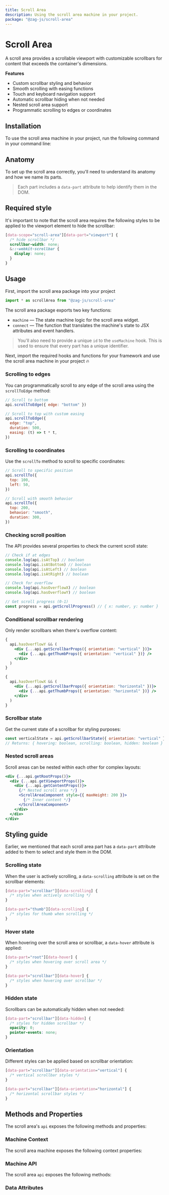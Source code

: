 ```yaml
---
title: Scroll Area
description: Using the scroll area machine in your project.
package: "@zag-js/scroll-area"
---
```


# Scroll Area

A scroll area provides a scrollable viewport with customizable scrollbars for
content that exceeds the container's dimensions.

<Resources pkg="@zag-js/scroll-area" />

<Showcase id="ScrollArea" />

**Features**

- Custom scrollbar styling and behavior
- Smooth scrolling with easing functions
- Touch and keyboard navigation support
- Automatic scrollbar hiding when not needed
- Nested scroll area support
- Programmatic scrolling to edges or coordinates

## Installation

To use the scroll area machine in your project, run the following command in
your command line:

<CodeSnippet id="scroll-area/installation.mdx" />

## Anatomy

To set up the scroll area correctly, you'll need to understand its anatomy and
how we name its parts.

> Each part includes a `data-part` attribute to help identify them in the DOM.

<Anatomy id="scroll-area" />

## Required style

It's important to note that the scroll area requires the following styles to be
applied to the viewport element to hide the scrollbar:

```css
[data-scope="scroll-area"][data-part="viewport"] {
  /* hide scrollbar */
  scrollbar-width: none;
  &::-webkit-scrollbar {
    display: none;
  }
}
```

## Usage

First, import the scroll area package into your project

```jsx
import * as scrollArea from "@zag-js/scroll-area"
```

The scroll area package exports two key functions:

- `machine` — The state machine logic for the scroll area widget.
- `connect` — The function that translates the machine's state to JSX attributes
  and event handlers.

> You'll also need to provide a unique `id` to the `useMachine` hook. This is
> used to ensure that every part has a unique identifier.

Next, import the required hooks and functions for your framework and use the
scroll area machine in your project 🔥

<CodeSnippet id="scroll-area/usage.mdx" />

### Scrolling to edges

You can programmatically scroll to any edge of the scroll area using the
`scrollToEdge` method:

```jsx
// Scroll to bottom
api.scrollToEdge({ edge: "bottom" })

// Scroll to top with custom easing
api.scrollToEdge({
  edge: "top",
  duration: 500,
  easing: (t) => t * t,
})
```

### Scrolling to coordinates

Use the `scrollTo` method to scroll to specific coordinates:

```jsx
// Scroll to specific position
api.scrollTo({
  top: 100,
  left: 50,
})

// Scroll with smooth behavior
api.scrollTo({
  top: 200,
  behavior: "smooth",
  duration: 300,
})
```

### Checking scroll position

The API provides several properties to check the current scroll state:

```jsx
// Check if at edges
console.log(api.isAtTop) // boolean
console.log(api.isAtBottom) // boolean
console.log(api.isAtLeft) // boolean
console.log(api.isAtRight) // boolean

// Check for overflow
console.log(api.hasOverflowX) // boolean
console.log(api.hasOverflowY) // boolean

// Get scroll progress (0-1)
const progress = api.getScrollProgress() // { x: number, y: number }
```

### Conditional scrollbar rendering

Only render scrollbars when there's overflow content:

```jsx
{
  api.hasOverflowY && (
    <div {...api.getScrollbarProps({ orientation: "vertical" })}>
      <div {...api.getThumbProps({ orientation: "vertical" })} />
    </div>
  )
}

{
  api.hasOverflowX && (
    <div {...api.getScrollbarProps({ orientation: "horizontal" })}>
      <div {...api.getThumbProps({ orientation: "horizontal" })} />
    </div>
  )
}
```

### Scrollbar state

Get the current state of a scrollbar for styling purposes:

```jsx
const verticalState = api.getScrollbarState({ orientation: "vertical" })
// Returns: { hovering: boolean, scrolling: boolean, hidden: boolean }
```

### Nested scroll areas

Scroll areas can be nested within each other for complex layouts:

```jsx
<div {...api.getRootProps()}>
  <div {...api.getViewportProps()}>
    <div {...api.getContentProps()}>
      {/* Nested scroll area */}
      <ScrollAreaComponent style={{ maxHeight: 200 }}>
        {/* Inner content */}
      </ScrollAreaComponent>
    </div>
  </div>
</div>
```

## Styling guide

Earlier, we mentioned that each scroll area part has a `data-part` attribute
added to them to select and style them in the DOM.

### Scrolling state

When the user is actively scrolling, a `data-scrolling` attribute is set on the
scrollbar elements:

```css
[data-part="scrollbar"][data-scrolling] {
  /* styles when actively scrolling */
}

[data-part="thumb"][data-scrolling] {
  /* styles for thumb when scrolling */
}
```

### Hover state

When hovering over the scroll area or scrollbar, a `data-hover` attribute is
applied:

```css
[data-part="root"][data-hover] {
  /* styles when hovering over scroll area */
}

[data-part="scrollbar"][data-hover] {
  /* styles when hovering over scrollbar */
}
```

### Hidden state

Scrollbars can be automatically hidden when not needed:

```css
[data-part="scrollbar"][data-hidden] {
  /* styles for hidden scrollbar */
  opacity: 0;
  pointer-events: none;
}
```

### Orientation

Different styles can be applied based on scrollbar orientation:

```css
[data-part="scrollbar"][data-orientation="vertical"] {
  /* vertical scrollbar styles */
}

[data-part="scrollbar"][data-orientation="horizontal"] {
  /* horizontal scrollbar styles */
}
```

## Methods and Properties

The scroll area's `api` exposes the following methods and properties:

### Machine Context

The scroll area machine exposes the following context properties:

<ContextTable name="scroll-area" />

### Machine API

The scroll area `api` exposes the following methods:

<ApiTable name="scroll-area" />

### Data Attributes

<DataAttrTable name="scroll-area" />
